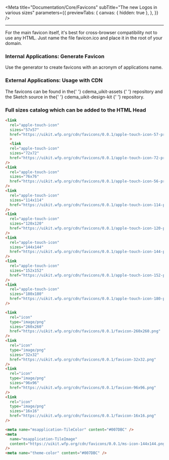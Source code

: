 
<Meta
  title="Documentation/Core/Favicons"
  subTitle="The new Logos in various sizes"
  parameters={{
    previewTabs: {
      canvas: { hidden: true },
    },
  }}
/>

<hr/>

For the main favicon itself, it's best for cross-browser compatibility not to
use any HTML. Just name the file favicon.ico and place it in the root of your
domain.

### Internal Applications: Generate Favicon

Use the generator to create favicons with an acronym of applications name.

<FaviconGenerator />

### External Applications: Usage with CDN

<p>
  The favicons can be found in the{' '}
  <Link href="https://github.com/wfp/ui-assets/tree/master/src/favicons">
    cdema_uikit-assets
  </Link>{' '}
  repository and the Sketch source in the{' '}
  <Link href="https://github.com/wfp/ui-design-kit/blob/master/WFP%20Icons.sketch">
    cdema_uikit-design-kit
  </Link>{' '}
  repository.
</p>

### Full sizes catalog which can be added to the HTML Head

```html
<link
  rel="apple-touch-icon"
  sizes="57x57"
  href="https://uikit.wfp.org/cdn/favicons/0.0.1/apple-touch-icon-57-precomposed.png"
  >
  <link
  rel="apple-touch-icon"
  sizes="72x72"
  href="https://uikit.wfp.org/cdn/favicons/0.0.1/apple-touch-icon-72-precomposed.png"
/>
<link
  rel="apple-touch-icon"
  sizes="76x76"
  href="https://uikit.wfp.org/cdn/favicons/0.0.1/apple-touch-icon-56-precomposed.png"
/>
<link
  rel="apple-touch-icon"
  sizes="114x114"
  href="https://uikit.wfp.org/cdn/favicons/0.0.1/apple-touch-icon-114-precomposed.png"
/>
<link
  rel="apple-touch-icon"
  sizes="120x120"
  href="https://uikit.wfp.org/cdn/favicons/0.0.1/apple-touch-icon-120-precomposed.png"
/>
<link
  rel="apple-touch-icon"
  sizes="144x144"
  href="https://uikit.wfp.org/cdn/favicons/0.0.1/apple-touch-icon-144-precomposed.png"
/>
<link
  rel="apple-touch-icon"
  sizes="152x152"
  href="https://uikit.wfp.org/cdn/favicons/0.0.1/apple-touch-icon-152-precomposed.png"
/>
<link
  rel="apple-touch-icon"
  sizes="180x180"
  href="https://uikit.wfp.org/cdn/favicons/0.0.1/apple-touch-icon-180-precomposed.png"
/>

<link
  rel="icon"
  type="image/png"
  sizes="260x260"
  href="https://uikit.wfp.org/cdn/favicons/0.0.1/favicon-260x260.png"
/>
<link
  rel="icon"
  type="image/png"
  sizes="32x32"
  href="https://uikit.wfp.org/cdn/favicons/0.0.1/favicon-32x32.png"
/>
<link
  rel="icon"
  type="image/png"
  sizes="96x96"
  href="https://uikit.wfp.org/cdn/favicons/0.0.1/favicon-96x96.png"
/>
<link
  rel="icon"
  type="image/png"
  sizes="16x16"
  href="https://uikit.wfp.org/cdn/favicons/0.0.1/favicon-16x16.png"
/>

<meta name="msapplication-TileColor" content="#007DBC" />
<meta
  name="msapplication-TileImage"
  content="https://uikit.wfp.org/cdn/favicons/0.0.1/ms-icon-144x144.png"
/>
<meta name="theme-color" content="#007DBC" />
```
